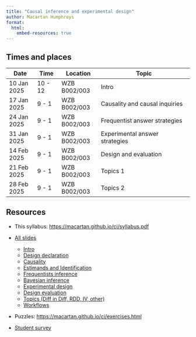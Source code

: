 ```yaml
---
title: "Causal inference and experimental design"
author: Macartan Humphreys 
format: 
  html:
    embed-resources: true
---
```


::: {.panel-tabset}

## Times and places

| Date     | Time    | Location     | Topic                          |
|----------|---------|--------------|--------------------------------|
| 10 Jan 2025    | 10 - 12 | WZB B002/003 | Intro                          |
| 17 Jan  2025  | 9 - 1   | WZB B002/003 | Causality and causal inquiries  |
| 24 Jan 2025    | 9 - 1   | WZB B002/003 | Frequentist answer strategies   |
| 31 Jan 2025    | 9 - 1   | WZB B002/003 | Experimental answer strategies  |
| 14 Feb 2025   | 9 - 1   | WZB B002/003 | Design and evaluation           |
| 21 Feb 2025   | 9 - 1   | WZB B002/003 | Topics 1                       |
| 28 Feb 2025   | 9 - 1   | WZB B002/003 | Topics 2                       |

## Resources

* This syllabus: [https://macartan.github.io/ci/syllabus.pdf](https://macartan.github.io/ci/syllabus.pdf)

* [All slides](https://macartan.github.io/ci/ci_2024.html)

    * [Intro](https://macartan.github.io/ci/1.1_intro.html)
    * [Design declaration](https://macartan.github.io/ci/1.2_declaredesign.html)
    * [Causality](https://macartan.github.io/ci/2.1_causality.html)
    * [Estimands and Identification](https://macartan.github.io/ci/2.2_estimands.html)
    * [Frequentists inference](https://macartan.github.io/ci/3.1_fisher.html)
    * [Bayesian inference](https://macartan.github.io/ci/3.2_bayes.html)
    * [Experimental design](https://macartan.github.io/ci/4.1_design.html)
    * [Design evaluation](https://macartan.github.io/ci/4.2_evaluation.html)
    * [Topics (Diff in Diff, RDD, IV, other)](https://macartan.github.io/ci/5.1_topics.html)
    * [Workflows](https://macartan.github.io/ci/5.2_process.html)

* Puzzles: [https://macartan.github.io/ci/exercises.html](https://macartan.github.io/ci/exercises.html)

* [Student survey](https://cloud.wzb.eu/apps/forms/s/8QmokT5GeQfkmkrBHDzrzN4j)

:::
